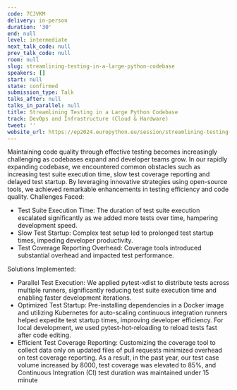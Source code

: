```yaml
---
code: 7CJVKM
delivery: in-person
duration: '30'
end: null
level: intermediate
next_talk_code: null
prev_talk_code: null
room: null
slug: streamlining-testing-in-a-large-python-codebase
speakers: []
start: null
state: confirmed
submission_type: Talk
talks_after: null
talks_in_parallel: null
title: Streamlining Testing in a Large Python Codebase
track: DevOps and Infrastructure (Cloud & Hardware)
tweet: ''
website_url: https://ep2024.europython.eu/session/streamlining-testing-in-a-large-python-codebase
---
```


Maintaining code quality through effective testing becomes increasingly challenging as codebases expand and developer teams grow. In our rapidly expanding codebase, we encountered common obstacles such as increasing test suite execution time, slow test coverage reporting and delayed test startup. By leveraging innovative strategies using open-source tools, we achieved remarkable enhancements in testing efficiency and code quality.
Challenges Faced:
- Test Suite Execution Time: The duration of test suite execution escalated significantly as we added more tests over time, hampering development speed.
- Slow Test Startup: Complex test setup led to prolonged test startup times, impeding developer productivity.
- Test Coverage Reporting Overhead: Coverage tools introduced substantial overhead and impacted test performance.

Solutions Implemented:
- Parallel Test Execution: We applied pytest-xdist to distribute tests across multiple runners, significantly reducing test suite execution time and enabling faster development iterations.
- Optimized Test Startup: Pre-installing dependencies in a Docker image and utilizing Kubernetes for auto-scaling continuous integration runners helped expedite test startup times, improving developer efficiency. For local development, we used pytest-hot-reloading to reload tests fast after code editing.
- Efficient Test Coverage Reporting: Customizing the coverage tool to collect data only on updated files of pull requests minimized overhead on test coverage reporting.
As a result, in the past year, our test case volume increased by 8000, test coverage was elevated to 85%, and Continuous Integration (CI) test duration was maintained under 15 minute
